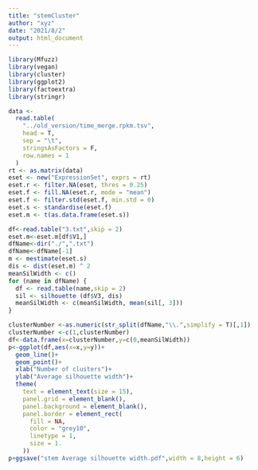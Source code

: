 ```yaml
---
title: "stemCluster"
author: "xyz"
date: "2021/8/2"
output: html_document
---
```


```r
library(Mfuzz)
library(vegan)
library(cluster)
library(ggplot2)
library(factoextra)
library(stringr)
```

```r
data <-
  read.table(
    "../old_version/time_merge.rpkm.tsv",
    head = T,
    sep = "\t",
    stringsAsFactors = F,
    row.names = 1
  )
rt <- as.matrix(data)
eset <- new("ExpressionSet", exprs = rt)
eset.r <- filter.NA(eset, thres = 0.25)
eset.f <- fill.NA(eset.r, mode = "mean")
eset.f <- filter.std(eset.f, min.std = 0)
eset.s <- standardise(eset.f)
eset.m <- t(as.data.frame(eset.s))

df<-read.table("3.txt",skip = 2)
eset.m<-eset.m[df$V1,]
dfName<-dir("./",".txt")
dfName<-dfName[-1]
m <- mestimate(eset.s)
dis <- dist(eset.m) ^ 2
meanSilWidth <- c()
for (name in dfName) {
  df <- read.table(name,skip = 2)
  sil <- silhouette (df$V3, dis)
  meanSilWidth <- c(meanSilWidth, mean(sil[, 3]))
}

clusterNumber <-as.numeric(str_split(dfName,"\\.",simplify = T)[,1])
clusterNumber <-c(1,clusterNumber)
df<-data.frame(x=clusterNumber,y=c(0,meanSilWidth))
p<-ggplot(df,aes(x=x,y=y))+
  geom_line()+
  geom_point()+
  xlab("Number of clusters")+
  ylab("Average silhouette width")+
  theme(
    text = element_text(size = 15),
    panel.grid = element_blank(),
    panel.background = element_blank(),
    panel.border = element_rect(
      fill = NA,
      color = "grey10",
      linetype = 1,
      size = 1.
    ))
p+ggsave("stem Average silhouette width.pdf",width = 8,height = 6)
```

